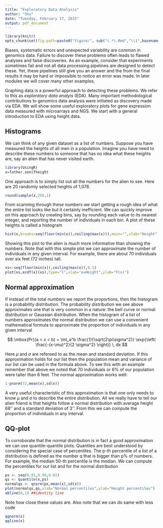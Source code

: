 ```yaml
---
title: "Exploratory Data Analysis"
author: "Shu"
date: "Tuesday, February 17, 2015"
output: pdf_document
---
```


```r
library(knitr)
opts_chunk$set(fig.path=paste0("figure/", sub("(.*).Rmd","\\1",basename(knitr:::knit_concord$get('infile'))), "-"))
```

Biases, systematic errors and unexpected variability are common in genomics data. Failure to discover these problems often leads to flawed analyses and false discoveries. As an example, consider that experiments sometimes fail and not all data processing pipelines are designed to detect these. Yet, these pipelines still give you an answer and the from the final results it may be hard or impossible to notice an error was made. In later modules we will cover many other examples.

Graphing data is a powerful approach to detecting these problems. We refer to this as _exploratory data analyis_ (EDA). Many important methodological contributions to genomics data analysis were initiated as discovery made via EDA. We will show some useful exploratory plots for gene expression data measured with microarrays and NGS. We start with a general introduction to EDA using height data.

## Histograms

We can think of any given dataset as a list of numbers. Suppose you have measured the heights of all men in a population. Imagine you have need to describe these numbers to someone that has no idea what these heights are, say an alien that has never visited earth.

```r
library(UsingR)
x=father.son$fheight
```

One approach is to simply list out all the numbers for the alien to see. Here are 20 randomly selected heights of 1,078.

```r
round(sample(x,20),1)
```

From scanning through these numbers we start getting a rough idea of what the entire list looks like but it certainly inefficient. We can quickly improve on this approach by creating bins, say by rounding each value to its nearest integer, and reporting the number of individuals in each bin. A plot of these heights is called a histogram
```r
hist(x,breaks=seq(floor(min(x)),ceiling(max(x))),main="",xlab="Height")
```

Showing this plot to the alien is much more informative than showing the numbers. Note that with this simple plot we can approximate the number of individuals in any given interval. For example, there are about 70 individuals over six feet (72 inches) tall. 

```r
xs<-seq(floor(min(x)),ceiling(max(x)),0.1)
plot(xs,ecdf(x)(xs),type="l",xlab="x=Height",ylab="F(x)")
```
## Normal approximation

If instead of the total numbers we report the proportions, then the histogram is a probability distribution. The probability distribution we see above approximates one that is very common in a nature: the bell curve or normal distribution or Gaussian distribution. When the histogram of a list of numbers approximates the normal distribution we can use a convenient mathematical formula to approximate the proportion of individuals in any given interval

$$
\mbox{Pr}(a < x < b) = \int_a^b \frac{1}{\sqrt{2\pi\sigma^2}} \exp{\left( \frac{-(x-\mu)^2}{2 \sigma^2} \right)} \, dx
$$

Here $\mu$ and $\sigma$ are refereed to as the mean and standard deviation. If this approximation holds for our list then the population mean and variance of our list can be used in the formula above. To see this with an example remember that above we noted that 70 individuals or 6% of our population were taller than 6 feet. The normal approximation works well:
```r
1-pnorm(72,mean(x),sd(x)) 
```

A very useful characteristic of this approximation is that one only needs to know $\mu$ and $\sigma$ to describe the entire distribution. All we really have to tell our alien friend is that heights follow a normal distribution with average height 68'' and a standard deviation of 3''. From this we can compute the proportion of individuals in any interval. 

## QQ-plot

To corroborate that the normal distribution is in fact a good approximation we can use quantile-quantile plots. Quantiles are best understood by considering the special case of percentiles. The p-th percentile of a list of a distribution is defined as the number q that is bigger than p% of numbers. For example, the median 50-th percentile is the median. We can compute the percentiles for our list and for the normal distribution
```r
ps <- seq(0.01,0.99,0.01)
qs <- quantile(x,ps)
normalqs <- qnorm(ps,mean(x),sd(x))
plot(normalqs,qs,xlab="Normal percentiles",ylab="Height percentiles")
abline(0,1) ##identity line
```
Note how close these values are. Also note that we can do same with less code
```r
qqnorm(x)
qqline(x)
```
